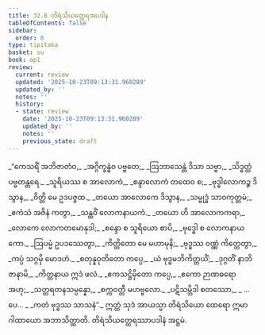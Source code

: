 ```yaml
---
title: 32.8 တိရံသိယတ္ထေရအပဒါန
tableOfContents: false
sidebar:
  order: 8
type: tipitaka
basket: su
book: ap1
review:
  current: review
  updated: '2025-10-23T09:13:31.960289'
  updated_by: ''
  notes: ''
  history:
  - state: review
    date: '2025-10-23T09:13:31.960289'
    updated_by: ''
    notes: ''
    previous_state: draft
---
```



<ReviewStatus review={frontmatter.review} showDetails={true} />

<HypothesisAnnotation frontmatter={frontmatter} />

<DynamicBreadcrumb />

<Division number="39" book="ap1" e="ch" v="20" p="292">

<Paragraph number="3558" type="verses" book="ap1">
_“ကေသရိံ အဘိဇာတံဝ,_  
_အဂ္ဂိက္ခန္ဓံဝ ပဗ္ဗတေ;_  
_ဩဘာသေန္တံ ဒိသာ သဗ္ဗာ,_  
_သိဒ္ဓတ္ထံ ပဗ္ဗတန္တရေ._  

</Paragraph>

</Division>
<Division number="40" book="ap1" e="ch" v="20" p="292">

<Paragraph number="3559" type="verses" book="ap1">
_သူရိယဿ စ အာလောကံ,_  
_စန္ဒာလောကံ တထေဝ စ;_  
_ဗုဒ္ဓါလောကဉ္စ ဒိသွာန,_  
_ဝိတ္တိ မေ ဥဒပဇ္ဇထ._  

</Paragraph>

</Division>
<Division number="41" book="ap1" e="ch" v="20" p="292">

<Paragraph number="3560" type="verses" book="ap1">
_တယော အာလောကေ ဒိသွာန,_  
_သမ္ဗုဒ္ဓံ သာဝကုတ္တမံ;_  
_ဧကံသံ အဇိနံ ကတွာ,_  
_သန္ထဝိံ လောကနာယကံ._  

</Paragraph>

</Division>
<Division number="42" book="ap1" e="ch" v="20" p="292">

<Paragraph number="3561" type="verses" book="ap1">
_တယော ဟိ အာလောကကရာ,_  
_လောကေ လောကတမောနုဒါ;_  
_စန္ဒော စ သူရိယော စာပိ,_  
_ဗုဒ္ဓေါ စ လောကနာယကော._  

</Paragraph>

</Division>
<Division number="43" book="ap1" e="ch" v="20" p="292">

<Paragraph number="3562" type="verses" book="ap1">
_ဩပမ္မံ ဥပဒဿေတွာ,_  
_ကိတ္တိတော မေ မဟာမုနိ;_  
_ဗုဒ္ဓဿ ဝဏ္ဏံ ကိတ္တေတွာ,_  
_ကပ္ပံ သဂ္ဂမှိ မောဒဟံ._  

</Paragraph>

</Division>
<Division number="44" book="ap1" e="ch" v="20" p="292">

<Paragraph number="3563" type="verses" book="ap1">
_စတုန္နဝုတိတော ကပ္ပေ,_  
_ယံ ဗုဒ္ဓမဘိကိတ္တယိံ;_  
_ဒုဂ္ဂတိံ နာဘိဇာနာမိ,_  
_ကိတ္တနာယ ဣဒံ ဖလံ._  

</Paragraph>

</Division>
<Division number="45" book="ap1" e="ch" v="20" p="292">

<Paragraph number="3564" type="verses" book="ap1">
_ဧကသဋ္ဌိမှိတော ကပ္ပေ,_  
_ဧကော ဉာဏဓရော အဟု;_  
_သတ္တရတနသမ္ပန္နော,_  
_စက္ကဝတ္တီ မဟဗ္ဗလော._  

</Paragraph>

</Division>
<Division number="46" book="ap1" e="ch" v="20" p="292">

<Paragraph number="3565" type="verses" book="ap1">
_ပဋိသမ္ဘိဒါ စတဿော,_  
_ …ပေ… _  
_ကတံ ဗုဒ္ဓဿ သာသနံ”._  

</Paragraph>

<Paragraph number="3566" book="ap1">
ဣတ္ထံ သုဒံ အာယသ္မာ တိရံသိယော ထေရော ဣမာ ဂါထာယော အဘာသိတ္ထာတိ.

</Paragraph>
</Division>

<Paragraph number="3567" type="center" book="ap1">
တိရံသိယတ္ထေရဿာပဒါနံ အဋ္ဌမံ.
</Paragraph>